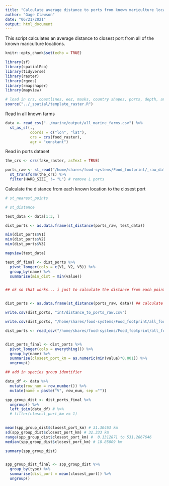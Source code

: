 ```yaml
---
title: "Calculate average distance to ports from known mariculture locations"
author: "Gage Clawson"
date: "06/21/2021"
output: html_document
---
```


This script calculates an average distance to closest port from all of the known mariculture locations. 

```r
knitr::opts_chunk$set(echo = TRUE)
```


```r
library(sf)
library(spatialEco)
library(tidyverse)
library(raster)
library(rgeos)
library(rmapshaper)
library(mapview)

# load in crs, coastlines, eez, masks, country shapes, ports, depth, and rasters
source("../_spatial/template_raster.R")

```


Read in all known farms 

```r
data <- read_csv("../marine/output/all_marine_farms.csv") %>% 
  st_as_sf(., 
           coords = c("lon", "lat"),
           crs = crs(food_raster), 
           agr = "constant") 
```


Read in ports dataset 
```r
the_crs <- crs(fake_raster, asText = TRUE)

ports_raw <- st_read("/home/shares/food-systems/Food_footprint/_raw_data/world_port_index/Commercial_ports.shp") %>%
  st_transform(the_crs) %>%
  filter(HARB_SIZE_ != "L") # remove L ports
```


Calculate the distance from each known location to the closest port

```r
# st_nearest_points

# st_distance 

test_data <- data[1:3, ]

dist_ports <- as.data.frame(st_distance(ports_raw, test_data))

min(dist_ports$V1)
min(dist_ports$V2)
min(dist_ports$V3)

mapview(test_data)

test_df_final <- dist_ports %>%
  pivot_longer(cols = c(V1, V2, V3)) %>%
  group_by(name) %>%
  summarise(min_dist = min(value))


## ok so that works... i just to calculate the distance from each point in the whole known location dataset, and find the min of each column


dist_ports <- as.data.frame(st_distance(ports_raw, data)) ## calculate distance to each port from each known mariculture location

write.csv(dist_ports, "int/distance_to_ports_raw.csv")

write.csv(dist_ports, "/home/shares/food-systems/Food_footprint/all_food_systems/dataprep/aquaculture/marine/distance_from_known_to_ports_raw.csv", row.names = FALSE)

dist_ports <- read_csv("/home/shares/food-systems/Food_footprint/all_food_systems/dataprep/aquaculture/marine/distance_from_known_to_ports_raw.csv")


dist_ports_final <- dist_ports %>%
  pivot_longer(cols = everything()) %>%
  group_by(name) %>%
  summarise(closest_port_km = as.numeric(min(value)*0.001)) %>%
  ungroup()

## add in species group identifier

data_df <- data %>%
  mutate(row_num = row_number()) %>%
  mutate(name = paste("V", row_num, sep =""))

spp_group_dist <- dist_ports_final %>%
  ungroup() %>%
  left_join(data_df) # %>%
  # filter(closest_port_km >= 1)

 
mean(spp_group_dist$closest_port_km) # 31.30463 km
sd(spp_group_dist$closest_port_km) # 32.333 km
range(spp_group_dist$closest_port_km) #  0.1312871 to 531.2067646
median(spp_group_dist$closest_port_km) # 18.85009 km

summary(spp_group_dist)


spp_group_dist_final <- spp_group_dist %>%
  group_by(type) %>%
  summarise(dist_port = mean(closest_port)) %>%
  ungroup()
  


```


